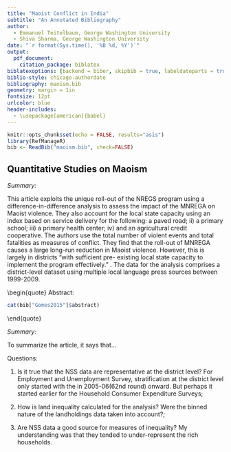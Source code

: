 ```yaml
---
title: "Maoist Conflict in India"
subtitle: "An Annotated Bibliography"
author: 
  - Emmanuel Teitelbaum, George Washington University
  - Shiva Sharma, George Washington University
date: "`r format(Sys.time(), '%B %d, %Y')`"
output: 
  pdf_document:
    citation_package: biblatex
biblatexoptions: [backend = biber, skipbib = true, labeldateparts = true, isbn = false, annotation = false, url = false, date = year]
biblio-style: chicago-authordate
bibliography: maoism.bib
geometry: margin = 1in
fontsize: 12pt
urlcolor: blue
header-includes: 
  - \usepackage[american]{babel}
---
```


```r
knitr::opts_chunk$set(echo = FALSE, results="asis")
library(RefManageR)
bib <- ReadBib("maoism.bib", check=FALSE)
```


## Quantitative Studies on Maoism

\fullcite{Bohara2006}  
\begin{quote}
Abstract:
```r
cat(bib["Bohara2006"]$abstract)
```
\end{quote}

*Summary:*



\bigbreak

\fullcite{Dasgupta2017}
\begin{quote}
Abstract:
```r
cat(bib["Dasgupta2017"]$abstract)
```
\end{quote}

*Summary:*

This article exploits the unique roll-out of the NREGS program using a difference-in-difference
analysis to assess the impact of the MNREGA on Maoist violence. They also account for the local state
capacity using an index based on service delivery for the following: a paved road; ii) a primary school; iii)
a primary health center; iv) and an agricultural credit cooperative. The authors use the total number of
violent events and total fatalities as measures of conflict. They find that the roll-out of MNREGA causes a
large long-run reduction in Maoist violence. However, this is largely in districts “with sufficient pre-
existing local state capacity to implement the program effectively.” . The data for the analysis comprises
a district-level dataset using multiple local language press sources between 1999-2009.

\bigbreak

\fullcite{Gomes2015}
\begin{quote}
Abstract:
```r
cat(bib["Gomes2015"]$abstract)
```
\end{quote}

*Summary:*

To summarize the article, it says that... 

Questions: 

1) Is it true that the NSS data are representative at the district level? For Employment and Unemployment Survey, stratification at the district level only started with the in 2005-06(62nd round) onward. But perhaps it started earlier for the Household Consumer Expenditure Surveys; 

2) How is land inequality calculated for the analysis? Were the binned nature of the landholdings data taken into account?;

3) Are NSS data a good source for measures of inequality? My understanding was that they tended to under-represent the rich households. 

\bigbreak